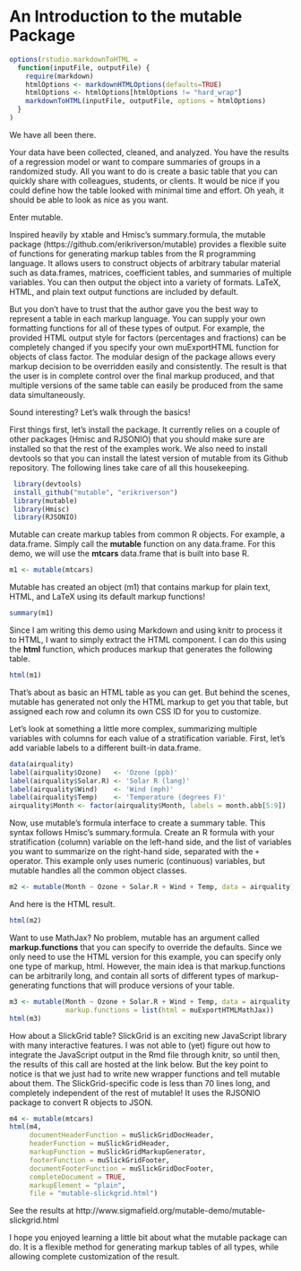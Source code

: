 An Introduction to the **mutable** Package
========================================================

```r
options(rstudio.markdownToHTML = 
  function(inputFile, outputFile) {      
    require(markdown)
    htmlOptions <- markdownHTMLOptions(defaults=TRUE)
    htmlOptions <- htmlOptions[htmlOptions != "hard_wrap"]
    markdownToHTML(inputFile, outputFile, options = htmlOptions) 
  }
) 
```


We have all been there. 

Your data have been collected, cleaned, and analyzed.  You have the results of a regression model or want to compare summaries of groups in a randomized study. All you want to do is create a basic table that you can quickly share with colleagues, students, or clients. It would be nice if you could define how the table looked with minimal time and effort. Oh yeah, it should be able to look as nice as you want.

Enter mutable. 

Inspired heavily by xtable and Hmisc's summary.formula, the mutable package (https://github.com/erikriverson/mutable) provides a flexible suite of functions for generating markup tables from the R programming language. It allows users to construct objects of arbitrary tabular material such as data.frames, matrices, coefficient tables, and summaries of multiple variables. You can then output the object into a variety of formats. LaTeX, HTML, and plain text output functions are included by default.

But you don't have to trust that the author gave you the best way to represent a table in each markup language. You can supply your own formatting functions for all of these types of output. For example, the provided HTML output style for factors (percentages and fractions) can be completely changed if you specify your own muExportHTML function for objects of class factor. The modular design of the package allows every markup  decision to be overridden easily and consistently. The result is that the user is in complete control over the final markup produced, and that multiple versions of the same table can easily be produced from the same data simultaneously.

Sound interesting? Let's walk through the basics! 

First things first, let's install the package. It currently relies on a couple of other packages (Hmisc and RJSONIO) that you should make sure are installed so that the rest of the examples work. We also need to install devtools so that you can install the latest version of mutable from its Github repository. The following lines take care of all this housekeeping. 

```r
 library(devtools)
 install_github("mutable", "erikriverson")
 library(mutable)
 library(Hmisc)
 library(RJSONIO)
```

Mutable can create markup tables from common R objects. For example, a data.frame. Simply call the **mutable** function on any data.frame. For this demo, we will use the **mtcars** data.frame that is built into base R. 

```r
m1 <- mutable(mtcars)
```

Mutable has created an object (m1) that contains markup for plain text, HTML, and LaTeX using its default markup functions! 


```r
summary(m1)
```

Since I am writing this demo using Markdown and using knitr to process it to HTML, I want to simply extract the HTML component. I can do this using the **html** function, which produces markup that generates the following table. 

```r
html(m1)
```

That's about as basic an HTML table as you can get. But behind the scenes, mutable has generated not only the HTML markup to get you that table, but assigned each row and column its own CSS ID  for you to customize. 

Let's look at something a little more complex, summarizing multiple variables with columns for each  value of a stratification variable. First, let's add variable labels to a different built-in data.frame.

```r
data(airquality)
label(airquality$Ozone)   <- 'Ozone (ppb)'
label(airquality$Solar.R) <- 'Solar R (lang)'
label(airquality$Wind)    <- 'Wind (mph)'
label(airquality$Temp)    <- 'Temperature (degrees F)'
airquality$Month <- factor(airquality$Month, labels = month.abb[5:9])
```
Now, use mutable's formula interface to create a summary table. This syntax follows Hmisc's summary.formula.  Create an R formula with your stratification (column) variable on the left-hand side, and the list of variables you want to summarize on the right-hand side, separated with the `+` operator.  This example only uses numeric (continuous) variables, but mutable handles all the common object classes. 

```r
m2 <- mutable(Month ~ Ozone + Solar.R + Wind + Temp, data = airquality)
```

And here is the HTML result. 

```r
html(m2) 
``` 

Want to use MathJax?  No problem, mutable has an argument called **markup.functions** that you can specify to override the defaults. Since we only need to use the HTML version for this example, you can specify only one type of markup, html. However, the main idea is that markup.functions can be arbitrarily long, and contain all sorts of different types of markup-generating functions that will produce versions of your table. 

```r
m3 <- mutable(Month ~ Ozone + Solar.R + Wind + Temp, data = airquality,
              markup.functions = list(html = muExportHTMLMathJax))
html(m3)
```

How about a SlickGrid table? SlickGrid is an exciting new JavaScript library with many interactive features. I was not able to (yet) figure out how to integrate the JavaScript output in the Rmd file through knitr, so until then, the results of this call are hosted at the link below. But the key point to notice is that we just had to write new wrapper functions and tell mutable about them. The SlickGrid-specific code is less than 70 lines long, and completely independent of the rest of mutable! It uses the RJSONIO package to convert R objects to JSON. 

```r

m4 <- mutable(mtcars)
html(m4,
     documentHeaderFunction = muSlickGridDocHeader,
     headerFunction = muSlickGridHeader,
     markupFunction = muSlickGridMarkupGenerator,
     footerFunction = muSlickGridFooter,
     documentFooterFunction = muSlickGridDocFooter,
     completeDocument = TRUE,
     markupElement = "plain",
     file = "mutable-slickgrid.html")

```

See the results at 
http://www.sigmafield.org/mutable-demo/mutable-slickgrid.html


I hope you enjoyed learning a little bit about what the mutable package can do. It is a flexible method for generating markup tables of all types, while allowing complete customization of the result.